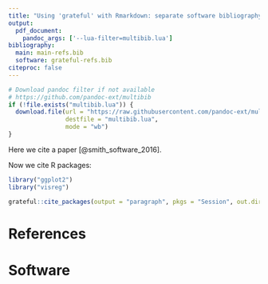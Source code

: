 ```yaml
---
title: "Using 'grateful' with Rmarkdown: separate software bibliography"
output: 
  pdf_document:
    pandoc_args: ['--lua-filter=multibib.lua']
bibliography: 
  main: main-refs.bib
  software: grateful-refs.bib
citeproc: false
---
```


```r
# Download pandoc filter if not available
# https://github.com/pandoc-ext/multibib
if (!file.exists("multibib.lua")) {
  download.file(url = "https://raw.githubusercontent.com/pandoc-ext/multibib/main/_extensions/multibib/multibib.lua", 
                destfile = "multibib.lua", 
                mode = "wb")
}
```


Here we cite a paper [@smith_software_2016].

Now we cite R packages:

```r
library("ggplot2")
library("visreg")
```

```r
grateful::cite_packages(output = "paragraph", pkgs = "Session", out.dir = ".")
```


# References

::: {#refs-main}
:::

# Software

::: {#refs-software}
:::


